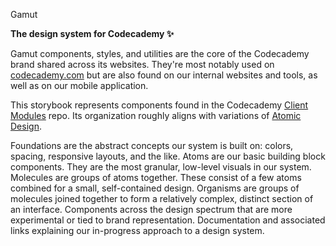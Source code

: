 

<Meta title="About" />

<AboutHeading>Gamut</AboutHeading>

<strong>The design system for Codecademy <span aria-label="sparkles" role="img">✨</span></strong>

Gamut components, styles, and utilities are the core of the Codecademy brand shared across its websites.
They're most notably used on <a href="https://codecademy.com">codecademy.com</a> but are also found on our internal websites and tools, as well as on our mobile application.

This storybook represents components found in the Codecademy [Client Modules](https://github.com/Codecademy/client-modules) repo.
Its organization roughly aligns with variations of <a href="https://bradfrost.com/blog/post/atomic-web-design/">Atomic Design</a>.

<LayoutGrid className={styles.grid} columnGap="lg" rowGap="lg">
  <AboutCell
    emoji="☀️"
    examples={["Colors", "Layouts"]}
    kind="Foundations"
  >
    Foundations are the abstract concepts our system is built on: colors, spacing, responsive layouts, and the like.
  </AboutCell>
  <AboutCell
    emoji="⚛️"
    examples={["Button", "Toggle"]}
    kind="Atoms"
  >
    Atoms are our basic building block components. 
    They are the most granular, low-level visuals in our system.
  </AboutCell>
  <AboutCell
    emoji="🧬"
    examples={["Alert", "NotificationList"]}
    kind="Molecules"
  >
    Molecules are groups of atoms together.
    These consist of a few atoms combined for a small, self-contained design.
  </AboutCell>
  <AboutCell
    emoji="🦠"
    examples={["GridForm"]}
    kind="Organisms"
  >
    Organisms are groups of molecules joined together to form a relatively
    complex, distinct section of an interface.
  </AboutCell>
  <AboutCell
    emoji="💸"
    examples={["Logo", "Testimonial"]}
    kind="Brand"
  >
    Components across the design spectrum that are more experimental or tied to brand representation.
  </AboutCell>
  <AboutCell
    emoji="🧠"
    examples={["FAQs", "Writing Stories"]}
    kind="Meta"
  >
    Documentation and associated links explaining our in-progress approach to a design system.
  </AboutCell>
</LayoutGrid>
